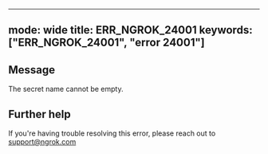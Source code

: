 
---
mode: wide
title: ERR_NGROK_24001
keywords: ["ERR_NGROK_24001", "error 24001"]
---

## Message
The secret name cannot be empty.




## Further help
If you're having trouble resolving this error, please reach out to [support@ngrok.com](mailto:support@ngrok.com?subject=Help%20with%20ERR_NGROK_24001)

